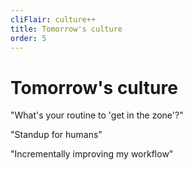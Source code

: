 ```yaml
---
cliFlair: culture++
title: Tomorrow's culture
order: 5
---
```


# Tomorrow's culture

"What's your routine to 'get in the zone'?"

"Standup for humans"

"Incrementally improving my workflow"
